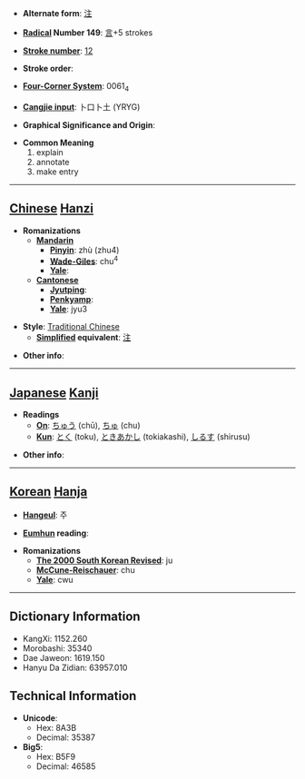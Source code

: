 * '''Alternate form''': [[注]]

* '''[[Wiktionary:Chinese radical index| Radical]] Number 149''': [[Wiktionary:Chinese radical index 言|言]]+5 strokes

* '''[[Wiktionary:Chinese total strokes index|Stroke number]]''': [[Wiktionary:Chinese total strokes index 12|12]]

* '''Stroke order''': 

* '''[[Wiktionary:Chinese four corner index|Four-Corner System]]''': 0061<sub>4</sub>

* '''[[Wiktionary:Chinese Cangjie index|Cangjie input]]''': 卜口卜土 (YRYG)

* '''Graphical Significance and Origin''': 

* '''Common Meaning'''
*#explain
*# annotate
*# make entry


----

== [[Chinese]] [[Hanzi]] ==

* '''Romanizations'''
** '''[[Mandarin]]'''
*** '''[[Pinyin]]''': zhù (zhu4)
*** '''[[Wade-Giles]]''': chu<sup>4</sup>
*** '''[[Yale]]''': 
** '''[[Cantonese]]'''
*** '''[[Jyutping]]''':
*** '''[[Penkyamp]]''': 
*** '''[[Yale]]''': jyu3

* '''Style''': [[Traditional Chinese]] 
** '''[[Simplified Chinese|Simplified]] equivalent''': [[注]]

* '''Other info''': 

----

== [[Japanese]] [[Kanji]] ==

* '''Readings'''
** '''[[On]]''': [[ちゅう]] (chū), [[ちゅ]] (chu)
** '''[[Kun]]''': [[とく]] (toku), [[ときあかし]] (tokiakashi), [[しるす]] (shirusu)

* '''Other info''':  

----

== [[Korean]] [[Hanja]] ==

* '''[[Hangeul]]''': 주

* '''[[Eumhun]] reading''': 

* '''Romanizations'''
** '''[[The 2000 South Korean Revised Romanization|The 2000 South Korean Revised]]''': ju
** '''[[McCune-Reischauer]]''': chu
** '''[[Yale]]''': cwu

----

== Dictionary Information ==

* KangXi: 1152.260
* Morobashi: 35340
* Dae Jaweon: 1619.150
* Hanyu Da Zidian: 63957.010

== Technical Information ==

* '''Unicode''':
** Hex: 8A3B
** Decimal: 35387
* '''Big5''':
** Hex: B5F9
** Decimal: 46585